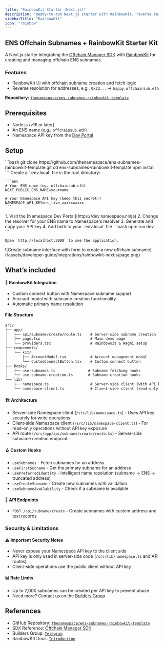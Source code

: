 ```yaml
---
title: "RainbowKit Starter (Next.js)"
description: "Ready-to-run Next.js starter with RainbowKit, reverse resolution for ENS subnames, and profile flows."
sidebarTitle: "RainbowKit"
icon: "rainbow"
---
```


## ENS Offchain Subnames + RainbowKit Starter Kit

A Next.js starter integrating the [Offchain Manager SDK](/developer-guide/sdks/offchain-manager) with [RainbowKit](https://rainbowkit.com) for creating and managing offchain ENS subnames.

### Features

- RainbowKit UI with offchain subname creation and fetch logic
- Reverse resolution for addresses, e.g., `0x23...` → `happy.offchainsub.eth`

**Repository:** [`thenamespace/ens-subnames-rainbowkit-template`](https://github.com/thenamespace/ens-subnames-rainbowkit-template)

## Prerequisites

- Node.js (v18 or later)
- An ENS name (e.g., `offchainsub.eth`)
- Namespace API key from the [Dev Portal](/user-guide/dev-portal/api-keys)

## Setup

<Steps>
  <Step title="Clone and install">
    ```bash
    git clone https://github.com/thenamespace/ens-subnames-rainbowkit-template.git
    cd ens-subnames-rainbowkit-template
    npm install
    ```
  </Step>
  <Step title="Environment variables">
    Create a `.env.local` file in the root directory:

    ```env
    # Your ENS name (eg. offchainsub.eth)
    NEXT_PUBLIC_ENS_NAME=yourname
    
    # Your Namespace API key (keep this secret!)
    NAMESPACE_API_KEY=ns_live_xxxxxxxxxx
    ```
  </Step>
  <Step title="Configure your ENS name">
    1. Visit the [Namespace Dev Portal](https://dev.namespace.ninja)
    2. Change the resolver for your ENS name to Namespace's resolver
    3. Generate and copy your API key
    4. Add both to your `.env.local` file
  </Step>
  <Step title="Run the development server">
    ```bash
    npm run dev
    ```

    Open `http://localhost:3000` to see the application.
  </Step>
  <Step title="It's ready!">
    ![Create subname interface with form to create a new offchain subname](/assets/developer-guide/integrations/rainbowkit-nextjs/page.png)
  </Step>
</Steps>

## What’s included

#### 🔗 RainbowKit Integration

- Custom connect button with Namespace subname support
- Account modal with subname creation functionality
- Automatic primary name resolution

#### File Structure

```txt
src/
├── app/
│   ├── api/subname/create/route.ts    # Server-side subname creation
│   ├── page.tsx                       # Main demo page
│   └── providers.tsx                  # RainbowKit & Wagmi setup
├── components/
│   └── kit/
│       ├── AccountModal.tsx           # Account management modal
│       └── CustomConnectButton.tsx    # Custom connect button
├── hooks/
│   ├── use-subnames.ts               # Subname fetching hooks
│   └── use-subname-creation.ts       # Subname creation hooks
└── lib/
    ├── namespace.ts                   # Server-side client (with API key)
    └── namespace-client.ts            # Client-side client (read-only)
```

#### 🏗️ Architecture

- Server-side Namespace client (`/src/lib/namespace.ts`) - Uses API key securely for write operations
- Client-side Namespace client (`/src/lib/namespace-client.ts`) - For read-only operations without API key exposure
- API route (`/src/app/api/subname/create/route.ts`) - Server-side subname creation endpoint

#### 🪝 Custom Hooks

- `useSubnames` - Fetch subnames for an address
- `useFirstSubname` - Get the primary subname for an address
- `usePreferredIdentity` - Intelligent name resolution (subname → ENS → truncated address)
- `useCreateSubname` - Create new subnames with validation
- `useSubnameAvailability` - Check if a subname is available

#### 📡 API Endpoints

- `POST /api/subname/create` - Create subnames with custom address and text records

### Security & Limitations

#### ⚠️ Important Security Notes

- Never expose your Namespace API key to the client side
- API key is only used in server-side code (`/src/lib/namespace.ts` and API routes)
- Client-side operations use the public client without API key

#### 📊 Rate Limits

- Up to 2,000 subnames can be created per API key to prevent abuse
- Need more? Contact us on the [Builders Group](https://t.me/+5FAwyiKOTeswNTIy)

## References

- GitHub Repository: [`thenamespace/ens-subnames-rainbowkit-template`](https://github.com/thenamespace/ens-subnames-rainbowkit-template)
- SDK Reference: [Offchain Manager SDK](/developer-guide/sdks/offchain-manager)
- Builders Group: [`Telegram`](https://t.me/+5FAwyiKOTeswNTIy)
- RainbowKit Docs: [`Introduction`](https://rainbowkit.com/docs/introduction)